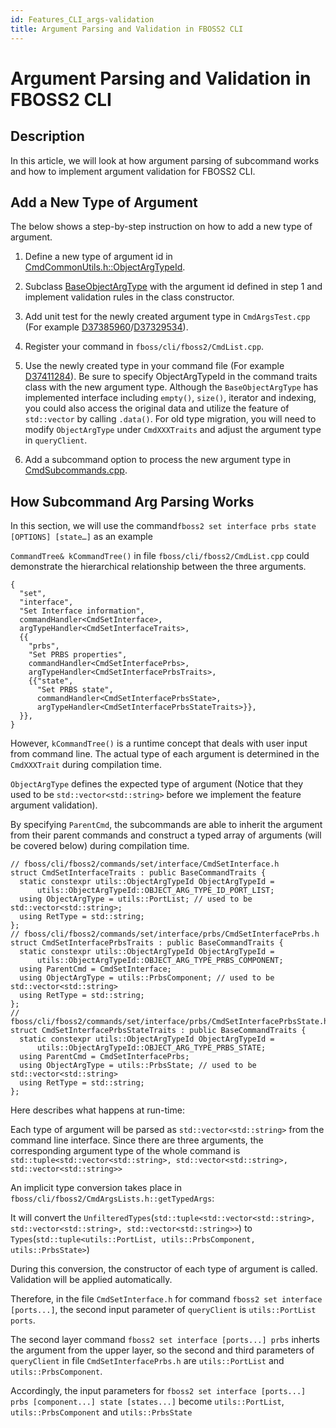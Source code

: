 ```yaml
---
id: Features_CLI_args-validation
title: Argument Parsing and Validation in FBOSS2 CLI
---
```


# Argument Parsing and Validation in FBOSS2 CLI

## Description

In this article, we will look at how argument parsing of subcommand works and how to implement argument validation for FBOSS2 CLI.

## Add a New Type of Argument

The below shows a step-by-step instruction on how to add a new type of argument.

1. Define a new type of argument id in [CmdCommonUtils.h::ObjectArgTypeId](https://www.internalfb.com/code/fbsource/[e5984a8d19eebbaac834e47b5372e9a6a39bd41b]/fbcode/fboss/cli/fboss2/utils/CmdCommonUtils.h?lines=33).

2. Subclass [BaseObjectArgType](https://www.internalfb.com/code/fbsource/[e5984a8d19eebbaac834e47b5372e9a6a39bd41b]/fbcode/fboss/cli/fboss2/utils/CmdCommonUtils.h?lines=60) with the argument id defined in step 1 and implement validation rules in the class constructor.

3. Add unit test for the newly created argument type in `CmdArgsTest.cpp` (For example [D37385960](https://www.internalfb.com/diff/D37385960)/[D37329534](https://www.internalfb.com/diff/D37329534)).

4. Register your command in `fboss/cli/fboss2/CmdList.cpp`.

5. Use the newly created type in your command file (For example [D37411284](https://www.internalfb.com/diff/D37411284)). Be sure to specify ObjectArgTypeId in the command traits class with the new argument type.
Although the `BaseObjectArgType` has implemented interface including `empty()`, `size()`, iterator and indexing, you could also access the original data and utilize the feature of `std::vector` by calling `.data()`.
For old type migration, you will need to modify `ObjectArgType` under `CmdXXXTraits` and adjust the argument type in `queryClient`.

6. Add a subcommand option to process the new argument type in [CmdSubcommands.cpp](https://www.internalfb.com/code/fbsource/[29256fef57b039281881805f7698decb12d688a3]/fbcode/fboss/cli/fboss2/CmdSubcommands.cpp?lines=49).


## How Subcommand Arg Parsing Works

In this section, we will use the command`fboss2 set interface prbs state [OPTIONS] [state…]` as an example

`CommandTree& kCommandTree()` in file `fboss/cli/fboss2/CmdList.cpp` could demonstrate the hierarchical relationship between the three arguments.

```
{
  "set",
  "interface",
  "Set Interface information",
  commandHandler<CmdSetInterface>,
  argTypeHandler<CmdSetInterfaceTraits>,
  {{
    "prbs",
    "Set PRBS properties",
    commandHandler<CmdSetInterfacePrbs>,
    argTypeHandler<CmdSetInterfacePrbsTraits>,
    {{"state",
      "Set PRBS state",
      commandHandler<CmdSetInterfacePrbsState>,
      argTypeHandler<CmdSetInterfacePrbsStateTraits>}},
  }},
}
```
However, `kCommandTree()` is a runtime concept that deals with user input from command line. The actual type of each argument is determined in the `CmdXXXTrait` during compilation time.

`ObjectArgType` defines the expected type of argument (Notice that they used to be `std::vector<std::string>` before we implement the feature argument validation).

By specifying `ParentCmd`, the subcommands are able to inherit the argument from their parent commands and construct a typed array of arguments (will be covered below) during compilation time.

```
// fboss/cli/fboss2/commands/set/interface/CmdSetInterface.h
struct CmdSetInterfaceTraits : public BaseCommandTraits {
  static constexpr utils::ObjectArgTypeId ObjectArgTypeId =
      utils::ObjectArgTypeId::OBJECT_ARG_TYPE_ID_PORT_LIST;
  using ObjectArgType = utils::PortList; // used to be std::vector<std::string>;
  using RetType = std::string;
};
// fboss/cli/fboss2/commands/set/interface/prbs/CmdSetInterfacePrbs.h
struct CmdSetInterfacePrbsTraits : public BaseCommandTraits {
  static constexpr utils::ObjectArgTypeId ObjectArgTypeId =
      utils::ObjectArgTypeId::OBJECT_ARG_TYPE_PRBS_COMPONENT;
  using ParentCmd = CmdSetInterface;
  using ObjectArgType = utils::PrbsComponent; // used to be std::vector<std::string>
  using RetType = std::string;
};
// fboss/cli/fboss2/commands/set/interface/prbs/CmdSetInterfacePrbsState.h
struct CmdSetInterfacePrbsStateTraits : public BaseCommandTraits {
  static constexpr utils::ObjectArgTypeId ObjectArgTypeId =
      utils::ObjectArgTypeId::OBJECT_ARG_TYPE_PRBS_STATE;
  using ParentCmd = CmdSetInterfacePrbs;
  using ObjectArgType = utils::PrbsState; // used to be std::vector<std::string>
  using RetType = std::string;
};
```
Here describes what happens at run-time:

Each type of argument will be parsed as `std::vector<std::string>` from the command line interface. Since there are three arguments, the corresponding argument type of the whole command is `std::tuple<std::vector<std::string>, std::vector<std::string>, std::vector<std::string>>`

An implicit type conversion takes place in `fboss/cli/fboss2/CmdArgsLists.h::getTypedArgs`:

It will convert the `UnfilteredTypes`(`std::tuple<std::vector<std::string>, std::vector<std::string>, std::vector<std::string>>`) to `Types`(`std::tuple<utils::PortList, utils::PrbsComponent, utils::PrbsState>`)

During this conversion, the constructor of each type of argument is called. Validation will be applied automatically.

Therefore, in the file `CmdSetInterface.h` for command `fboss2 set interface [ports...]`, the second input parameter of `queryClient` is `utils::PortList ports`.

The second layer command `fboss2 set interface [ports...] prbs` inherts the argument from the upper layer, so the second and third parameters of `queryClient` in file `CmdSetInterfacePrbs.h` are `utils::PortList` and `utils::PrbsComponent`.

Accordingly, the input parameters for `fboss2 set interface [ports...] prbs [component...] state [states...]` become `utils::PortList`, `utils::PrbsComponent` and `utils::PrbsState`
